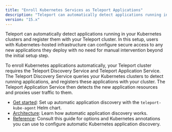 ```yaml
---
title: "Enroll Kubernetes Services as Teleport Applications"
description: "Teleport can automatically detect applications running in your Kubernetes clusters and register them with Teleport for secure access."
version: "15.x"
---
```


Teleport can automatically detect applications running in your Kubernetes
clusters and register them with your Teleport cluster. In this setup, users with
Kubernetes-hosted infrastructure can configure secure access to any new
applications they deploy with no need for manual intervention beyond the initial
setup step.

To enroll Kubernetes applications automatically, your Teleport cluster requires
the Teleport Discovery Service and Teleport Application Service. The Teleport
Discovery Service queries your Kubernetes clusters to detect running
applications, and registers these applications with your cluster. The Teleport
Application Service then detects the new application resources and proxies user
traffic to them.

- [Get started](/docs/application-access/enroll-kubernetes-applications/get-started): Set up automatic
  application discovery with the `teleport-kube-agent` Helm chart.
- [Architecture](/docs/application-access/enroll-kubernetes-applications/architecture): Learn how
  automatic application discovery works.
- [Reference](/docs/application-access/enroll-kubernetes-applications/reference): Consult this guide
  for options and Kubernetes annotations you can use to configure automatic
  Kubernetes application discovery.
